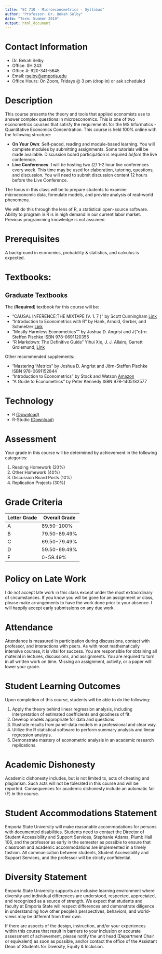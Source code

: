 ```yaml
---
title: "EC 710 - Microeconometrics - Syllabus"
author: "Professor: Dr. Bekah Selby"
date: "Term: Summer 2019"
output: html_document
---
```


# Contact Information

- Dr. Bekah Selby
- Office: SH 243
- Office #: 620-341-5645
- Email: [rselby@emporia.edu](mailto:rselby@emporia.edu)
- Office Hours: On Zoom, Fridays @ 3 pm (drop in) or ask scheduled

# Description
This course presents the theory and tools that applied economists use to answer complex questions in microeconomics. This is one of two econometrics courses that satisfy the requirements for the MS Informatics - Quantitative Economics Concentration. This course is held 100\% online with the following structure:

- **On Your Own**: Self-paced, reading and module-based learning. You will complete modules by submitting assignments. Some tutorials will be made available. Discussion board participation is required *before* the live conference.
- **Live Conferences**: I will be hosting two *(2)* 1-2 hour live conferences every week. This time may be used for elaboration, tutoring, questions, and discussion. You will need to submit discussion content 12 hours before the Live Conference.

The focus in this class will be to prepare students to examine microeconomic data, formulate models, and provide analysis of real-world phenomena.

We will do this through the lens of R, a statistical open-source software. Ability to program in R is in high demand in our current labor market. Previous programming knowledge is not assumed.

# Prerequisites
A background in economics, probability & statistics, and calculus is expected.

# Textbooks:
## Graduate Textbooks

The (**Required**) textbook for this course will be:

- "CAUSAL INFERENCE:THE MIXTAPE (V. 1. 7 )" by Scott Cunningham [Link](http://scunning.com/cunningham_mixtape.pdf)
- "Introduction to Econometrics with R" by Hank, Arnold, Gerber, and Schmelzer [Link](https://www.econometrics-with-r.org/index.html)
- "Mostly Harmless Econometrics"" by Joshua D. Angrist and J{\"o}rn-Steffen Pischke
	ISBN 978-0691120355
- "R Markdown: The Definitive Guide" Yihui Xie, J. J. Allaire, Garrett Grolemund, [Link](https://bookdown.org/yihui/rmarkdown/)

Other recommended supplements:

- "Mastering 'Metrics" by Joshua D. Angrist and J&ouml;rn-Steffen Pischke
	ISBN 978-0691152844
- "Introduction to Econometrics" by Stock and Watson [Amazon](https://www.amazon.com/Introduction-Econometrics-Pearson-Economics-James-ebook/dp/B00XIGZW9W)
- "A Guide to Econometrics" by Peter Kennedy ISBN  978-1405182577

# Technology

- R [(Download)](https://www.r-project.org/)
- R-Studio [(Download)](https://www.rstudio.com/products/rstudio/download/)

# Assessment
Your grade in this course will be determined by achievement in the following categories:

1. Reading Homework (20%)
2. Other Homework (40%)
3. Discussion Board Posts (10%)
4. Replication Projects (30%)


# Grade Criteria

|Letter Grade| Overall Grade|
|------------|--------------|
|A | 89.50-100% |
|B | 79.50-89.49% |
|C | 69.50-79.49% |
|D | 59.50-69.49% |
|F | 0-59.49% |



# Policy on Late Work
I do not accept late work in this class except under the most extraordinary of circumstances. If you know you will be gone for an assignment or class, please make arrangements to have the work done prior to your absence. I will happily accept early submissions on any due work.


# Attendance
Attendance is measured in participation during discussions, contact with professor, and interactions with peers. As with most mathematically intensive courses, it is vital for success. You are responsible for obtaining all material in lectures, discussions, and assignments.  You are required to turn in all written work on time. Missing an assignment, activity, or a paper will lower your grade.

# Student Learning Outcomes
Upon completion of this course, students will be able to do the following:

1. Apply the theory behind linear regression analysis, including interpretation of estimated coefficients and goodness of fit.
2. Develop models appropriate for data and questions.
3. Illustrate results from panel-data models in a professional and clear way.
4. Utilize the R statistical software to perform summary analysis and linear regression analysis.
5. Demonstrate mastery of econometric analysis in an academic research replications.

# Academic Dishonesty
Academic dishonesty includes, but is not limited to, acts of cheating and plagiarism. Such acts will not be tolerated in this course and will be reported. Consequences for academic dishonesty include an automatic fail (F) in the course.

# Student Accommodations Statement
Emporia State University will make reasonable accommodations for persons with documented disabilities. Students need to contact the Director of Student Accessibility and Support Services, Stephanie Adams, Plumb Hall 106, and the professor as early in the semester as possible to ensure that classroom and academic accommodations are implemented in a timely fashion. All communication between students, Student Accessibility and Support Services, and the professor will be strictly confidential.

# Diversity Statement
Emporia State University supports an inclusive learning environment where diversity and individual differences are understood, respected, appreciated, and recognized as a source of strength. We expect that students and faculty at Emporia State will respect differences and demonstrate diligence in understanding how other people's perspectives, behaviors, and world-views may be different from their own.

If there are aspects of the design, instruction, and/or your experiences within this course that result in barriers to your inclusion or accurate assessment of achievement, please notify the unit head (Department Chair or equivalent) as soon as possible, and/or contact the office of the Assistant Dean of Students for Diversity, Equity & Inclusion.
